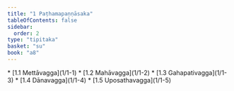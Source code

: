 ```yaml
---
title: "1 Paṭhamapaṇṇāsaka"
tableOfContents: false
sidebar:
  order: 2
type: "tipitaka"
basket: "su"
book: "a8"
---
```



<DynamicBreadcrumb />



<TableOfContents book="a8" section="1">
* [1.1 Mettāvagga](1/1-1)
* [1.2 Mahāvagga](1/1-2)
* [1.3 Gahapativagga](1/1-3)
* [1.4 Dānavagga](1/1-4)
* [1.5 Uposathavagga](1/1-5)
</TableOfContents>